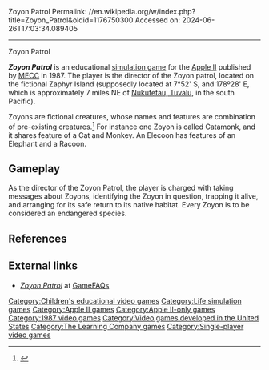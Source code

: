 Zoyon Patrol
Permalink: //en.wikipedia.org/w/index.php?title=Zoyon_Patrol&oldid=1176750300
Accessed on: 2024-06-26T17:03:34.089405



------
Zoyon Patrol
{{multiple issues|
{{original research|date=September 2009}}
{{more citations needed|date=May 2022}}
}}

{{Infobox video game
|title = Zoyon Patrol
|image = Zoyon Patrol cover.jpg
|developer = [[Minnesota Educational Computing Consortium|MECC]]
|publisher = [[Minnesota Educational Computing Consortium|MECC]]
|designer = 
|released = {{vgrelease|NA|1987}}
|genre = [[Educational game|Educational]]
|modes = [[Single-player video game|Single-player]]
|platforms = [[Apple II]]
|caption = 
|alt = 
}}
'''''Zoyon Patrol''''' is an educational [[simulation game]] for the [[Apple II]] published by [[Minnesota Educational Computing Consortium|MECC]] in 1987. The player is the director of the Zoyon patrol, located on the fictional Zaphyr Island (supposedly located at 7°52' S, and 178º28' E, which is approximately 7 miles NE of [[Nukufetau|Nukufetau, Tuvalu]], in the south Pacific).

Zoyons are fictional creatures, whose names and features are combination of pre-existing creatures.<ref>{{Cite web |title=Zoyon Patrol for Apple II (1987) |url=https://www.mobygames.com/game/zoyon-patrol |access-date=2022-04-27 |website=MobyGames}}</ref> For instance one Zoyon is called Catamonk, and it shares feature of a Cat and Monkey. An Elecoon has features of an Elephant and a Racoon.

==Gameplay==
As the director of the Zoyon Patrol, the player is charged with taking messages about Zoyons, identifying the Zoyon in question, trapping it alive, and arranging for its safe return to its native habitat.  Every Zoyon is to be considered an endangered species.

==References==
{{Reflist}}

==External links==
*[http://www.gamefaqs.com/computer/apple2/data/971505.html ''Zoyon Patrol''] at [[GameFAQs]]

[[Category:Children's educational video games]]
[[Category:Life simulation games]]
[[Category:Apple II games]]
[[Category:Apple II-only games]]
[[Category:1987 video games]]
[[Category:Video games developed in the United States]]
[[Category:The Learning Company games]]
[[Category:Single-player video games]]